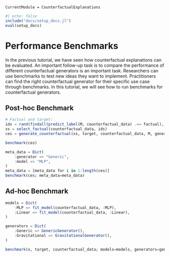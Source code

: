 ```@meta
CurrentModule = CounterfactualExplanations 
```

```julia
#| echo: false
include("docs/setup_docs.jl")
eval(setup_docs)
```

# Performance Benchmarks

In the previous tutorial, we have seen how counterfactual explanations can be evaluated. An important follow-up task is to compare the performance of different counterfactual generators is an important task. Researchers can use benchmarks to test new ideas they want to implement. Practitioners can find the right counterfactual generator for their specific use case through benchmarks. In this tutorial, we will see how to run benchmarks for counterfactual generators. 

## Post-hoc Benchmark

```julia
# Factual and target:
ids = rand(findall(predict_label(M, counterfactual_data) .== factual), n_individuals)
xs = select_factual(counterfactual_data, ids)
ces = generate_counterfactual(xs, target, counterfactual_data, M, generator; num_counterfactuals=5)
```

```julia
benchmark(ces)
```

```julia
meta_data = Dict(
    :generator => "Generic",
    :model => "MLP",
)
meta_data = [meta_data for i in 1:length(ces)]
benchmark(ces; meta_data=meta_data)
```

## Ad-hoc Benchmark

```julia
models = Dict(
    :MLP => fit_model(counterfactual_data, :MLP),
    :Linear => fit_model(counterfactual_data, :Linear),
)
```

```julia
generators = Dict(
    :Generic => GenericGenerator(),
    :Gravitational => GravitationalGenerator(),
)
```

```julia
benchmark(x, target, counterfactual_data; models=models, generators=generators)
```
